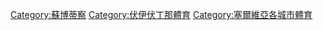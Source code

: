 [[Category:蘇博蒂察|Category:蘇博蒂察]]
[[Category:伏伊伏丁那體育|Category:伏伊伏丁那體育]]
[[Category:塞爾維亞各城市體育|Category:塞爾維亞各城市體育]]